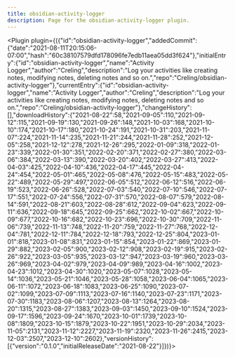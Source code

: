 ---
title: obsidian-activity-logger
description: Page for the obsidian-activity-logger plugin.
---


<Plugin plugin={({"id":"obsidian-activity-logger","addedCommit":{"date":"2021-08-11T20:15:06-07:00","hash":"60c38107579dfd178096fe7edb11aea05dd3f624"},"initialEntry":{"id":"obsidian-activity-logger","name":"Activity Logger","author":"Creling","description":"Log your activities like creating notes, modifying notes, deleting notes and so on.","repo":"Creling/obsidian-activity-logger"},"currentEntry":{"id":"obsidian-activity-logger","name":"Activity Logger","author":"Creling","description":"Log your activities like creating notes, modifying notes, deleting notes and so on.","repo":"Creling/obsidian-activity-logger"},"changeHistory":[],"downloadHistory":{"2021-08-22":58,"2021-09-05":110,"2021-09-12":115,"2021-09-19":130,"2021-09-26":148,"2021-10-03":168,"2021-10-10":174,"2021-10-17":180,"2021-10-24":191,"2021-10-31":203,"2021-11-07":224,"2021-11-14":235,"2021-11-21":244,"2021-11-28":252,"2021-12-05":258,"2021-12-12":278,"2021-12-26":295,"2022-01-09":318,"2022-01-23":339,"2022-01-30":351,"2022-02-20":371,"2022-02-27":380,"2022-03-06":384,"2022-03-13":390,"2022-03-20":402,"2022-03-27":413,"2022-04-03":425,"2022-04-10":436,"2022-04-17":445,"2022-04-24":454,"2022-05-01":465,"2022-05-08":476,"2022-05-15":483,"2022-05-22":489,"2022-05-29":497,"2022-06-05":512,"2022-06-12":516,"2022-06-19":523,"2022-06-26":528,"2022-07-03":540,"2022-07-10":546,"2022-07-17":551,"2022-07-24":556,"2022-07-31":570,"2022-08-07":579,"2022-08-14":591,"2022-08-21":603,"2022-08-28":612,"2022-09-04":623,"2022-09-11":636,"2022-09-18":645,"2022-09-25":662,"2022-10-02":667,"2022-10-09":677,"2022-10-16":682,"2022-10-23":696,"2022-10-30":709,"2022-11-06":739,"2022-11-13":748,"2022-11-20":759,"2022-11-27":768,"2022-12-04":781,"2022-12-11":784,"2022-12-18":793,"2022-12-25":804,"2023-01-01":818,"2023-01-08":831,"2023-01-15":854,"2023-01-22":869,"2023-01-29":882,"2023-02-05":900,"2023-02-12":908,"2023-02-19":915,"2023-02-26":922,"2023-03-05":935,"2023-03-12":947,"2023-03-19":960,"2023-03-26":969,"2023-04-02":979,"2023-04-09":989,"2023-04-16":1002,"2023-04-23":1012,"2023-04-30":1020,"2023-05-07":1028,"2023-05-14":1036,"2023-05-21":1046,"2023-05-28":1058,"2023-06-04":1065,"2023-06-11":1072,"2023-06-18":1083,"2023-06-25":1090,"2023-07-02":1099,"2023-07-09":1113,"2023-07-16":1140,"2023-07-23":1171,"2023-07-30":1183,"2023-08-06":1207,"2023-08-13":1264,"2023-08-20":1315,"2023-08-27":1383,"2023-09-03":1450,"2023-09-10":1524,"2023-09-17":1596,"2023-09-24":1670,"2023-10-01":1739,"2023-10-08":1809,"2023-10-15":1879,"2023-10-22":1951,"2023-10-29":2034,"2023-11-05":2131,"2023-11-12":2227,"2023-11-19":2320,"2023-11-26":2415,"2023-12-03":2507,"2023-12-10":2602},"versionHistory":[{"version":"0.1.0","initialReleaseDate":"2021-08-22"}]})}></Plugin>